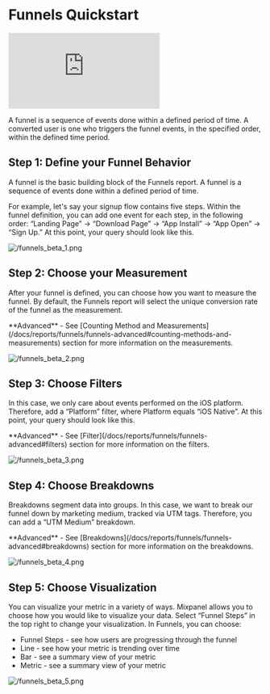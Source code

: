
# Funnels Quickstart

<p style={{ position: 'relative', paddingBottom: '56.25%', height: 0, overflow: 'hidden' }}>
  <iframe src="https://www.loom.com/embed/7905e588beea48c5bc757ce8c43aae8b" frameborder="0" style={{ position: 'absolute', top: 0, left: 0, width: '100%', height: '100%' }} allowfullscreen></iframe>
</p>

A funnel is a sequence of events done within a defined period of time. A converted user is one who triggers the funnel events, in the specified order, within the defined time period.

## Step 1: Define your Funnel Behavior

A funnel is the basic building block of the Funnels report. A funnel is a sequence of events done within a defined period of time.

For example,  let's say your signup flow contains five steps. Within the funnel definition, you can add one event for each step, in the following order: “Landing Page” -> “Download Page” -> “App Install” -> “App Open” -> “Sign Up.” At this point, your query should look like this.

![/funnels_beta_1.png](/funnels_beta_1.png)

## Step 2: Choose your Measurement

After your funnel is defined, you can choose how you want to measure the funnel. By default, the Funnels report will select the unique conversion rate of the funnel as the measurement.

<Callout type="info">
**Advanced** - See [Counting Method and Measurements](/docs/reports/funnels/funnels-advanced#counting-methods-and-measurements) section for more information on the measurements.
</Callout>

![/funnels_beta_2.png](/funnels_beta_2.png)

## Step 3: Choose Filters

In this case, we only care about events performed on the iOS platform. Therefore, add a “Platform” filter, where Platform equals “iOS Native”. At this point, your query should look like this.

<Callout type="info">
**Advanced** - See [Filter](/docs/reports/funnels/funnels-advanced#filters) section for more information on the filters.
</Callout>

![/funnels_beta_3.png](/funnels_beta_3.png)

## Step 4: Choose Breakdowns

Breakdowns segment data into groups. In this case, we want to break our funnel down by marketing medium, tracked via UTM tags. Therefore, you can add a “UTM Medium” breakdown.

<Callout type="info">
**Advanced** - See [Breakdowns](/docs/reports/funnels/funnels-advanced#breakdowns) section for more information on the breakdowns.
</Callout>

![/funnels_beta_4.png](/funnels_beta_4.png)

## Step 5: Choose Visualization

You can visualize your metric in a variety of ways. Mixpanel allows you to choose how you would like to visualize your data. Select “Funnel Steps” in the top right to change your visualization. In Funnels, you can choose:

- Funnel Steps - see how users are progressing through the funnel
- Line - see how your metric is trending over time
- Bar - see a summary view of your metric
- Metric - see a summary view of your metric

![/funnels_beta_5.png](/funnels_beta_5.png)